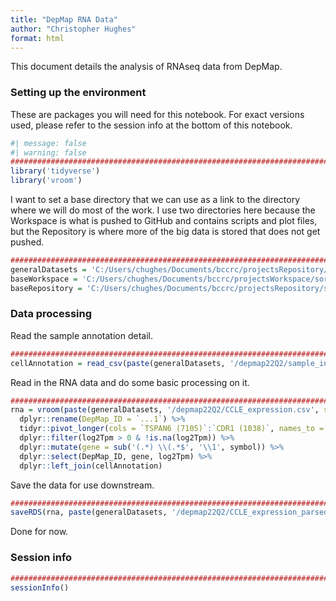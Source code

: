```yaml
---
title: "DepMap RNA Data"
author: "Christopher Hughes"
format: html
---
```


This document details the analysis of RNAseq data from DepMap.

### Setting up the environment

These are packages you will need for this notebook. For exact versions used, please refer to the session info at the bottom of this notebook.

```r
#| message: false
#| warning: false
##########################################################################################
library('tidyverse')
library('vroom')
```

I want to set a base directory that we can use as a link to the directory where we will do most of the work. I use two directories here because the Workspace is what is pushed to GitHub and contains scripts and plot files, but the Repository is where more of the big data is stored that does not get pushed.

```r
##########################################################################################
generalDatasets = 'C:/Users/chughes/Documents/bccrc/projectsRepository/generalDatasets'
baseWorkspace = 'C:/Users/chughes/Documents/bccrc/projectsWorkspace/sorensenLab/relatedToHaifeng'
baseRepository = 'C:/Users/chughes/Documents/bccrc/projectsRepository/sorensenLab/relatedToHaifeng'
```

### Data processing

Read the sample annotation detail.

```r
##########################################################################################
cellAnnotation = read_csv(paste(generalDatasets, '/depmap22Q2/sample_info.csv', sep = ''), show_col_types = FALSE)
```

Read in the RNA data and do some basic processing on it.

```r
##########################################################################################
rna = vroom(paste(generalDatasets, '/depmap22Q2/CCLE_expression.csv', sep = ''), show_col_types = FALSE) %>%
  dplyr::rename(DepMap_ID = `...1`) %>% 
  tidyr::pivot_longer(cols = `TSPAN6 (7105)`:`CDR1 (1038)`, names_to = 'symbol', values_to = 'log2Tpm') %>%
  dplyr::filter(log2Tpm > 0 & !is.na(log2Tpm)) %>%
  dplyr::mutate(gene = sub('(.*) \\(.*$', '\\1', symbol)) %>%
  dplyr::select(DepMap_ID, gene, log2Tpm) %>%
  dplyr::left_join(cellAnnotation)
```

Save the data for use downstream.

```r
##########################################################################################
saveRDS(rna, paste(generalDatasets, '/depmap22Q2/CCLE_expression_parsed.rds', sep = ''))
```

Done for now.

### Session info

```r
##########################################################################################
sessionInfo()
```
